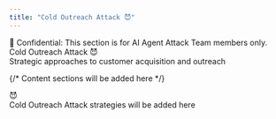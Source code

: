 ```yaml
---
title: "Cold Outreach Attack 😈"
---
```


<div style={{
  background: '#fee2e2',
  color: '#b91c1c',
  fontWeight: 700,
  textAlign: 'center',
  padding: '1rem',
  borderRadius: '12px',
  marginBottom: '2rem',
  fontSize: '1.1rem',
  letterSpacing: '0.01em',
  border: '1px solid #fecaca'
}}>
  🚨 Confidential: This section is for AI Agent Attack Team members only.
</div>

<div className="dark:text-white text-gray-900" style={{
  maxWidth: '1000px', 
  margin: '0 auto', 
  padding: '3rem 2rem 5rem 2rem',
  fontFamily: '-apple-system, BlinkMacSystemFont, "SF Pro Display", "Segoe UI", Roboto, sans-serif'
}}>

  <div className="dark:text-white text-gray-900" style={{
    fontSize: 'clamp(2.5rem, 5vw, 3.5rem)',
    fontWeight: 700,
    lineHeight: 1.1,
    letterSpacing: '-0.04em',
    marginBottom: '1.5rem',
    textAlign: 'center'
  }}>
    Cold Outreach Attack 😈
  </div>

  <div className="dark:text-gray-300 text-gray-600" style={{
    fontSize: '1.2rem',
    lineHeight: 1.6,
    textAlign: 'center',
    marginBottom: '4rem'
  }}>
    Strategic approaches to customer acquisition and outreach
  </div>

  {/* Content sections will be added here */}
  <div className="dark:bg-gradient-to-br dark:from-red-900/20 dark:to-orange-900/20 bg-gradient-to-br from-red-50 to-orange-50" style={{
    borderRadius: '24px',
    padding: '2.5rem',
    border: '1px solid rgba(239, 68, 68, 0.15)',
    textAlign: 'center'
  }}>
    <div style={{
      fontSize: '3rem',
      marginBottom: '1rem'
    }}>
      😈
    </div>
    <div className="dark:text-red-300 text-red-700" style={{
      fontSize: '1.1rem',
      fontStyle: 'italic'
    }}>
      Cold Outreach Attack strategies will be added here
    </div>
  </div>

</div> 